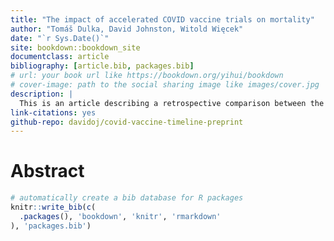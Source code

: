 ```yaml
--- 
title: "The impact of accelerated COVID vaccine trials on mortality"
author: "Tomáš Dulka, David Johnston, Witold Więcek"
date: "`r Sys.Date()`"
site: bookdown::bookdown_site
documentclass: article
bibliography: [article.bib, packages.bib]
# url: your book url like https://bookdown.org/yihui/bookdown
# cover-image: path to the social sharing image like images/cover.jpg
description: |
  This is an article describing a retrospective comparison between the actual mortality incurred during the COVID-19 pandemic in the US and the UK, and the moretality incurred in several counterfactual scenarios involving accelerated vaccine trials
link-citations: yes
github-repo: davidoj/covid-vaccine-timeline-preprint
---
```


# Abstract



```r
# automatically create a bib database for R packages
knitr::write_bib(c(
  .packages(), 'bookdown', 'knitr', 'rmarkdown'
), 'packages.bib')
```
